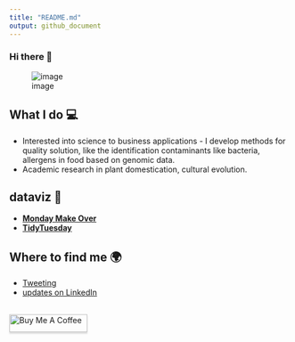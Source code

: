 ```yaml
---
title: "README.md"
output: github_document
---
```

### Hi there 👋

![image](https://raw.githubusercontent.com/cosimameyer/cosimameyer/master/img/background_smaller.jpg) 

## What I do 💻

- Interested into science to business applications - I develop methods for quality solution, like the identification contaminants like bacteria, allergens in food based on genomic data.   
- Academic research in plant domestication, cultural evolution.  
 
## dataviz 🎨 

- [**Monday Make Over**](https://public.tableau.com/profile/vincent.manzanilla#!/)
- [**TidyTuesday**](https://github.com/vincentmanz/TidyTuesday) 

## Where to find me 🌍

- [Tweeting](https://twitter.com/vincent_manz) 
- [updates on LinkedIn](https://nl.linkedin.com/in/vincent-manzanilla-98675028)


<div align="center">
  <br>
  <a href="https://www.buymeacoffee.com/vincentmanz" target="_blank"><img src="https://www.buymeacoffee.com/assets/img/guidelines/download-assets-sm-1.svg" alt="Buy Me A Coffee" style="height: 32px !important;width: 140px !important;box-shadow: 0px 3px 2px 0px rgba(190, 190, 190, 0.5) !important;-webkit-box-shadow: 0px 3px 2px 0px rgba(190, 190, 190, 0.5) !important;" ></a>
  <br><br>
  </div>
